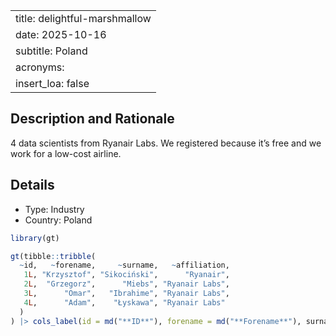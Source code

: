 
---
title: delightful-marshmallow
date: 2025-10-16
subtitle: Poland
acronyms:
  insert_loa: false
---

## Description and Rationale

4 data scientists from Ryanair Labs. We registered because it's free and we work for a low-cost airline.

## Details

* Type: Industry
* Country: Poland

```r
library(gt)

gt(tibble::tribble(
  ~id,   ~forename,     ~surname,   ~affiliation,
   1L, "Krzysztof", "Sikociński",      "Ryanair",
   2L,  "Grzegorz",      "Miebs", "Ryanair Labs",
   3L,      "Omar",   "Ibrahime", "Ryanair Labs",
   4L,      "Adam",    "Łyskawa", "Ryanair Labs"
  )
) |> cols_label(id = md("**ID**"), forename = md("**Forename**"), surname ~ md("**Surname**"), affiliation ~ md("**Affiliation**"))
```
